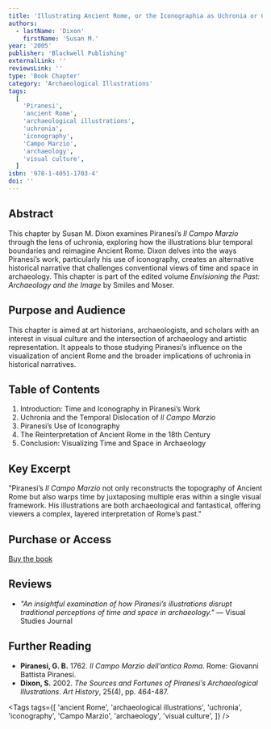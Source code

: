 ```yaml
---
title: 'Illustrating Ancient Rome, or the Iconographia as Uchronia or Other Time Warps in Piranesi’s Il Campo Marzio'
authors:
  - lastName: 'Dixon'
    firstName: 'Susan M.'
year: '2005'
publisher: 'Blackwell Publishing'
externalLink: ''
reviewsLink: ''
type: 'Book Chapter'
category: 'Archaeological Illustrations'
tags:
  [
    'Piranesi',
    'ancient Rome',
    'archaeological illustrations',
    'uchronia',
    'iconography',
    'Campo Marzio',
    'archaeology',
    'visual culture',
  ]
isbn: '978-1-4051-1703-4'
doi: ''
---
```


## Abstract

This chapter by Susan M. Dixon examines Piranesi’s _Il Campo Marzio_ through the lens of uchronia, exploring how the illustrations blur temporal boundaries and reimagine Ancient Rome. Dixon delves into the ways Piranesi’s work, particularly his use of iconography, creates an alternative historical narrative that challenges conventional views of time and space in archaeology. This chapter is part of the edited volume _Envisioning the Past: Archaeology and the Image_ by Smiles and Moser.

## Purpose and Audience

This chapter is aimed at art historians, archaeologists, and scholars with an interest in visual culture and the intersection of archaeology and artistic representation. It appeals to those studying Piranesi’s influence on the visualization of ancient Rome and the broader implications of uchronia in historical narratives.

## Table of Contents

1. Introduction: Time and Iconography in Piranesi’s Work
2. Uchronia and the Temporal Dislocation of _Il Campo Marzio_
3. Piranesi’s Use of Iconography
4. The Reinterpretation of Ancient Rome in the 18th Century
5. Conclusion: Visualizing Time and Space in Archaeology

## Key Excerpt

"Piranesi’s _Il Campo Marzio_ not only reconstructs the topography of Ancient Rome but also warps time by juxtaposing multiple eras within a single visual framework. His illustrations are both archaeological and fantastical, offering viewers a complex, layered interpretation of Rome’s past."

## Purchase or Access

[Buy the book](https://www.wiley.com/en-us/Envisioning+the+Past%3A+Archaeology+and+the+Image-p-9781405117034)

## Reviews

- _"An insightful examination of how Piranesi’s illustrations disrupt traditional perceptions of time and space in archaeology."_ — Visual Studies Journal

## Further Reading

- **Piranesi, G. B.** 1762. _Il Campo Marzio dell'antica Roma_. Rome: Giovanni Battista Piranesi.
- **Dixon, S.** 2002. _The Sources and Fortunes of Piranesi’s Archaeological Illustrations_. _Art History_, 25(4), pp. 464-487.

<Tags
  tags={[
    'ancient Rome',
    'archaeological illustrations',
    'uchronia',
    'iconography',
    'Campo Marzio',
    'archaeology',
    'visual culture',
  ]}
/>
